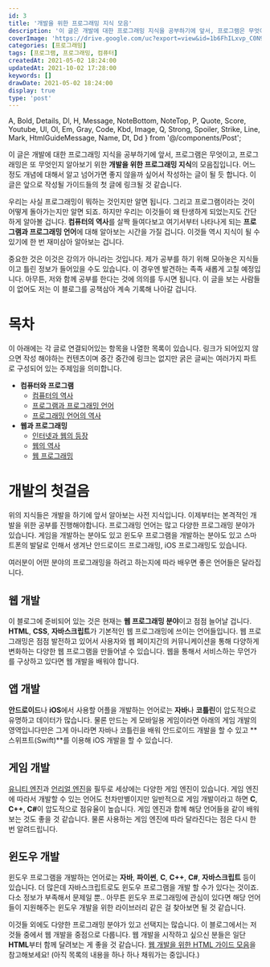 ```yaml
---
id: 3
title: '개발을 위한 프로그래밍 지식 모음'
description: '이 글은 개발에 대한 프로그래밍 지식을 공부하기에 앞서, 프로그램은 무엇이고, 프로그래밍은 또 무엇인지 알아보기 위한 개발을 위한 프로그래밍 지식의 모음집입니다. 어느정도 개념에 대해서 알고 넘어가면 좋지 않을까 싶어서 작성하는 글이 될 듯 합니다. 이 글은 앞으로 작성될 가이드들의 첫 글에 링크될 것 같습니다. 우리는 사실 프로그래밍이 뭐하는 것인지만 알면 됩니다. 그리고 프로그램이라는 것이 어떻게 돌아가는지만 알면 되죠. 하지만 우리는 이것들이 왜 탄생하게 되었는지도 간단하게 알아볼 겁니다. 컴퓨터의 역사를 살짝 들여다보고 여기서부터 나타나게 되는 프로그래밍의 역사를 알아보는 시간을 가질 겁니다. 이것들 역시 지식이 될 수 있기에 한 번 재미삼아 알아보는 겁니다.'
coverImage: 'https://drive.google.com/uc?export=view&id=1b6FhILxvp_C0N9Sly-ApOPeGfkjqGX2R'
categories: [프로그래밍]
tags: [프로그램, 프로그래밍, 컴퓨터]
createdAt: 2021-05-02 18:24:00
updatedAt: 2021-10-02 17:28:00
keywords: []
drawDate: 2021-05-02 18:24:00
display: true
type: 'post'
---
```


  A, Bold, Details, Dl, H, Message, NoteBottom, NoteTop, P,
  Quote, Score, Youtube, Ul, Ol, Em, Gray, Code, Kbd, Image,
  Q, Strong, Spoiler, Strike, Line, Mark, HtmlGuideMessage, Name,
  Dt, Dd
} from '@/components/Post';

이 글은 개발에 대한 프로그래밍 지식을 공부하기에 앞서, 프로그램은 무엇이고, 프로그래밍은 또 무엇인지 알아보기 위한 **개발을 위한 프로그래밍 지식**의 모음집입니다. 어느정도 개념에 대해서 알고 넘어가면 좋지 않을까 싶어서 작성하는 글이 될 듯 합니다. 이 글은 앞으로 작성될 가이드들의 첫 글에 링크될 것 같습니다.

우리는 사실 프로그래밍이 뭐하는 것인지만 알면 됩니다. 그리고 프로그램이라는 것이 어떻게 돌아가는지만 알면 되죠. 하지만 우리는 이것들이 왜 탄생하게 되었는지도 간단하게 알아볼 겁니다. **컴퓨터의 역사**를 살짝 들여다보고 여기서부터 나타나게 되는 **프로그램과 프로그래밍 언어**에 대해 알아보는 시간을 가질 겁니다. 이것들 역시 지식이 될 수 있기에 한 번 재미삼아 알아보는 겁니다.

중요한 것은 이것은 강의가 아니라는 것입니다. 제가 공부를 하기 위해 모아놓은 지식들이고 틀린 정보가 들어있을 수도 있습니다. 이 경우엔 발견하는 족족 새롭게 고칠 예정입니다. 아무튼, 저와 함께 공부를 한다는 것에 의의를 두시면 됩니다. 이 글을 보는 사람들이 없어도 저는 이 블로그를 공책삼아 계속 기록해 나아갈 겁니다.

# 목차
<Message color='blue'>
  <p>이 아래에는 각 글로 연결되어있는 항목을 나열한 목록이 있습니다. 링크가 되어있지 않으면 작성 해야하는 컨텐츠이며 중간 중간에 링크는 없지만 굵은 글씨는 여러가지 파트로 구성되어 있는 주제임을 의미합니다.</p>
</Message>

* **컴퓨터와 프로그램**
  * [컴퓨터의 역사](/post/2021-05-03-01-history-of-computer)
  * [프로그램과 프로그래밍 언어](/post/2021-05-03-02-program-and-programming)
  * [프로그래밍 언어의 역사](/post/2021-05-03-03-history-of-programming-language)
* **웹과 프로그래밍**
  * [인터넷과 웹의 등장](/post/2021-05-04-01-origin-of-internet)
  * [웹의 역사](/post/2021-05-04-02-history-of-web)
  * [웹 프로그래밍](/post/2021-05-04-03-web-programming)

# 개발의 첫걸음
위의 지식들은 개발을 하기에 앞서 알아보는 사전 지식입니다. 이제부터는 본격적인 개발을 위한 공부를 진행해야합니다. 프로그래밍 언어는 많고 다양한 프로그래밍 분야가 있습니다. 게임을 개발하는 분야도 있고 윈도우 프로그램을 개발하는 분야도 있고 스마트폰의 발달로 인해서 생겨난 안드로이드 프로그래밍, iOS 프로그래밍도 있습니다.

여러분이 어떤 분야의 프로그래밍을 하려고 하는지에 따라 배우면 좋은 언어들은 달라집니다.

## 웹 개발
<P>이 블로그에 준비되어 있는 것은 현재는 <Strong>웹 프로그래밍 분야</Strong>이고 점점 늘어날 겁니다. <Strong>HTML</Strong>, <Strong>CSS</Strong>, <Strong>자바스크립트</Strong>가 기본적인 웹 프로그래밍에 쓰이는 언어들입니다. 웹 프로그래밍은 점점 발전하고 있어서 사용자와 웹 페이지간의 커뮤니케이션을 통해 다양하게 변화하는 다양한 웹 프로그램을 만들어낼 수 있습니다. 웹을 통해서 서비스하는 무언가를 구상하고 있다면 웹 개발을 배워야 합니다.</P>

## 앱 개발
**안드로이드**나 **iOS**에서 사용할 어플을 개발하는 언어로는 **자바**나 **코틀린**이 압도적으로 유명하고 데이터가 많습니다. 물론 만드는 게 모바일용 게임이라면 아래의 게임 개발의 영역입니다만은 그게 아니라면 자바나 코틀린을 배워 안드로이드 개발을 할 수 있고 **스위프트(Swift)**를 이용해 iOS 개발을 할 수 있습니다.

## 게임 개발
<P><A type='normal' href='https://unity.com/kr'>유니티 엔진</A>과 <A type='normal' href='https://www.unrealengine.com/ko/'>언리얼 엔진</A>을 필두로 세상에는 다양한 게임 엔진이 있습니다. 게임 엔진에 따라서 개발할 수 있는 언어도 천차만별이지만 일반적으로 게임 개발이라고 하면 <Strong>C</Strong>, <Strong>C++</Strong>, <Strong>C#</Strong>이 압도적으로 점유율이 높습니다. 게임 엔진과 함께 해당 언어들을 같이 배워보는 것도 좋을 것 같습니다. 물론 사용하는 게임 엔진에 따라 달라진다는 점은 다시 한 번 알려드립니다.</P>

## 윈도우 개발
윈도우 프로그램을 개발하는 언어로는 **자바**, **파이썬**, **C**, **C++**, **C#**, **자바스크립트** 등이 있습니다. 더 많은데 자바스크립트로도 윈도우 프로그램을 개발 할 수가 있다는 것이죠. 다소 정보가 부족해서 문제일 뿐.. 아무튼 윈도우 프로그래밍에 관심이 있다면 해당 언어들이 지원해주는 윈도우 개발을 위한 라이브러리 같은 걸 찾아보면 될 것 같습니다.

<Line />

<P>이것들 외에도 다양한 프로그래밍 분야가 있고 선택지는 많습니다. 이 블로그에서는 저것들 중에서 웹 개발을 중점으로 다룹니다. 웹 개발을 시작하고 싶으신 분들은 일단 <Strong>HTML</Strong>부터 함께 달려보는 게 좋을 것 같습니다. <A href='/post/2021-05-02-01-complete-html-guide' type='blog'>웹 개발을 위한 HTML 가이드 모음</A>을 참고해보세요! <Gray>(아직 목록의 내용을 하나 하나 채워가는 중입니다.)</Gray></P>
